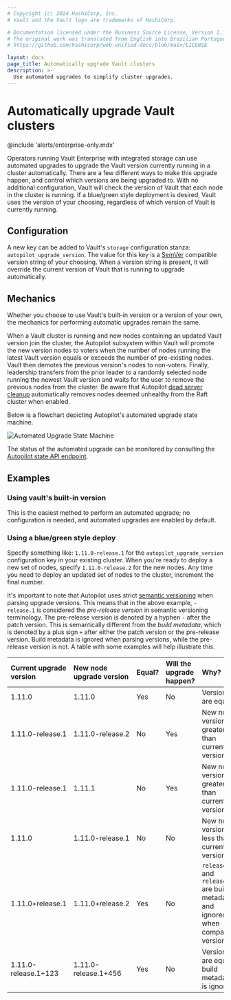 ```yaml
---
# Copyright (c) 2024 HashiCorp, Inc.
# Vault and the Vault logo are trademarks of HashiCorp.

# Documentation licensed under the Business Source License, Version 1.1.
# The original work was translated from English into Brazilian Portuguese.
# https://github.com/hashicorp/web-unified-docs/blob/main/LICENSE

layout: docs
page_title: Automatically upgrade Vault clusters
description: >-
  Use automated upgrades to simplify cluster upgrades.
---
```


# Automatically upgrade Vault clusters

@include 'alerts/enterprise-only.mdx'

Operators running Vault Enterprise with integrated storage can use automated
upgrades to upgrade the Vault version currently running in a cluster automatically.
 There are a few different ways to make this upgrade happen,
and control which versions are being upgraded to. With no additional configuration,
Vault will check the version of Vault that each node in the cluster is running. If a blue/green
style deployment is desired, Vault uses the version of your choosing, regardless of
which version of Vault is currently running.

## Configuration
A new key can be added to Vault's `storage` configuration stanza: `autopilot_upgrade_version`.
The value for this key is a [SemVer](https://semver.org/) compatible version string of your choosing.
When a version string is present, it will override the current version of Vault that is running to upgrade automatically.

## Mechanics
Whether you choose to use Vault's built-in version or a version of your own, the mechanics for performing
automatic upgrades remain the same.

When a Vault cluster is running and new nodes containing an updated Vault version join the cluster, the
Autopilot subsystem within Vault will promote the new version nodes to voters when the number of nodes
running the latest Vault version equals or exceeds the number of pre-existing nodes. Vault then demotes
the previous version's nodes to non-voters. Finally, leadership transfers from the prior leader to a
randomly selected node running the newest Vault version and waits for the user to remove the previous
nodes from the cluster. Be aware that Autopilot [dead server cleanup](/vault/docs/concepts/integrated-storage/autopilot#dead-server-cleanup) automatically removes nodes deemed unhealthy from the Raft cluster when enabled.

Below is a flowchart depicting Autopilot's automated upgrade state machine.

![Automated Upgrade State Machine](/img/autopilot-automated-upgrade.png)

The status of the automated upgrade can be monitored by consulting the [Autopilot state API endpoint](/vault/api-docs/system/storage/raftautopilot#get-cluster-state).

## Examples
### Using vault's built-in version
This is the easiest method to perform an automated upgrade; no configuration is needed, and automated upgrades
are enabled by default.

### Using a blue/green style deploy
Specify something like: `1.11.0-release.1` for the `autopilot_upgrade_version` configuration key in your
existing cluster. When you're ready to deploy a new set of nodes, specify `1.11.0-release.2` for the new
nodes. Any time you need to deploy an updated set of nodes to the cluster, increment the final number.

It's important to note that Autopilot uses strict [semantic versioning](https://semver.org) when parsing
upgrade versions. This means that in the above example, `-release.1` is considered the _pre-release version_
in semantic versioning terminology. The pre-release version is denoted by a hyphen `-` after the patch version.
This is semantically different from the _build metadata_, which is denoted by a plus sign `+` after either the
patch version or the pre-release version. Build metadata is ignored when parsing versions, while the pre-release
version is not. A table with some examples will help illustrate this.

| Current upgrade version | New node upgrade version | Equal? | Will the upgrade happen? | Why?                                                                               |
|:------------------------|:-------------------------|:-------|:-------------------------|:-----------------------------------------------------------------------------------|
| 1.11.0                  | 1.11.0                   | Yes    | No                       | Versions are equal                                                                 |
| 1.11.0-release.1        | 1.11.0-release.2         | No     | Yes                      | New node version is greater than current version                                   |
| 1.11.0-release.1        | 1.11.1                   | No     | Yes                      | New node version is greater than current version                                   |
| 1.11.0                  | 1.11.0-release.1         | No     | No                       | New node version is less than current version                                      |
| 1.11.0+release.1        | 1.11.0+release.2         | Yes    | No                       | `release.1` and `release.2` are build metadata and ignored when comparing versions |
| 1.11.0-release.1+123    | 1.11.0-release.1+456     | Yes    | No                       | Versions are equal, build metadata is ignored. |
